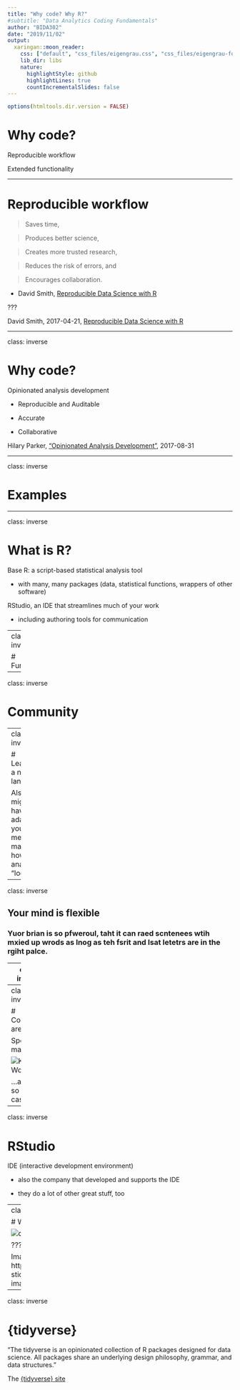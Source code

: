 ```yaml
---
title: "Why code? Why R?"
#subtitle: "Data Analytics Coding Fundamentals"
author: "BIDA302"
date: "2019/11/02"
output:
  xaringan::moon_reader:
    css: ["default", "css_files/eigengrau.css", "css_files/eigengrau-fonts.css"]    
    lib_dir: libs
    nature:
      highlightStyle: github
      highlightLines: true
      countIncrementalSlides: false
---
```



```r
options(htmltools.dir.version = FALSE)
```


# Why code?

Reproducible workflow

Extended functionality

---

# Reproducible workflow

>Saves time,

>Produces better science,

>Creates more trusted research,

>Reduces the risk of errors, and

>Encourages collaboration.

- David Smith, [Reproducible Data Science with R](https://blog.revolutionanalytics.com/2017/04/reproducible-data-science-with-r.html)

???

David Smith, 2017-04-21, [Reproducible Data Science with R](https://blog.revolutionanalytics.com/2017/04/reproducible-data-science-with-r.html)

---

class: inverse

# Why code?

Opinionated analysis development

* Reproducible and Auditable

* Accurate

* Collaborative

Hilary Parker, [“Opinionated Analysis Development”](https://peerj.com/preprints/3210/), 2017-08-31

---

class: inverse

# Examples





---

class: inverse

# What is R?

Base R: a script-based statistical analysis tool

* with many, many packages (data, statistical functions, wrappers of other software)

RStudio, an IDE that streamlines much of your work

* including authoring tools for communication


---
class: inverse


# Functionality




---

class: inverse

# Community





---
class: inverse


# Learning a new language

Also: might have to adapt your mental map of how data analytics "looks"

---

class: inverse


## Your mind is flexible

### Yuor brian is so pfweroul, taht it can raed scntenees wtih mxied up wrods as lnog as teh fsrit and lsat letetrs are in the rgiht palce.


---
class: inverse


# Computers are literal

Accuracy matters

![Hadley Wickham tweet](../img/Hadley_5minutes_2019-10-27.jpg)

---
class: inverse


# Computers are literal

Spelling matters

![Kara Woo tweet](../img/Kara_5minutes_2019-10-27.jpg)

...and in R, so does case

---
class: inverse


# RStudio

IDE (interactive development environment)

* also the company that developed and supports the IDE

* they do a lot of other great stuff, too



---
class: inverse

# Welcome to The Tidyverse

![dplyr hex](../img/tidyverse_400.png)

???

Image source: https://github.com/rstudio/hex-stickers (for all tidyverse hex images)

---

class: inverse

# {tidyverse}

"The tidyverse is an opinionated collection of R packages designed for data science. All packages share an underlying design philosophy, grammar, and data structures."

The [{tidyverse} site](https://tidyverse.org)

